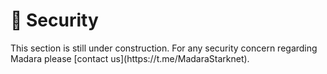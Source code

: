 
# 🚧 Security

<Callout type="warning" emoji="⚠️">
  This section is still under construction.
</Callout>

<Callout type="info" emoji="ℹ️">
  For any security concern regarding Madara please [contact
  us](https://t.me/MadaraStarknet).
</Callout>
